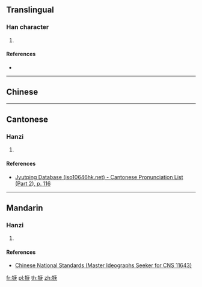 ==Translingual==

===Han character===
{{Han char|rn=64|rad=手|as=08|sn=11|four=|canj=QILO|ids=⿰扌庚}}

# {{defn|Han|sort=手08}}

====References====
* {{Han ref|kx=0440.181|hdz=31904.031|uh=63B6|ud=25526}}

----

==Chinese==
{{zh-see|捷|a}}

----

==Cantonese==

===Hanzi===
{{yue-hanzi|jyut=[[zit6]]|y=jit6}}

# {{defn|lang=yue|sort=手08}}

====References====
* [http://www.iso10646hk.net/jp/document/download.jsp Jyutping Database (iso10646hk.net) - Cantonese Pronunciation List (Part 2), p. 116]

----

==Mandarin==

===Hanzi===
{{cmn-hanzi|pin=[[jié]] ([[jie2]])|wg=chieh<sup>2</sup>}}

# {{defn|lang=cmn|sort=手08}}

====References====
* [http://www.cns11643.gov.tw/AIDB/query_general_view.do?page=3&code=647E Chinese National Standards (Master Ideographs Seeker for CNS 11643)]

[[fr:掶]]
[[pl:掶]]
[[th:掶]]
[[zh:掶]]